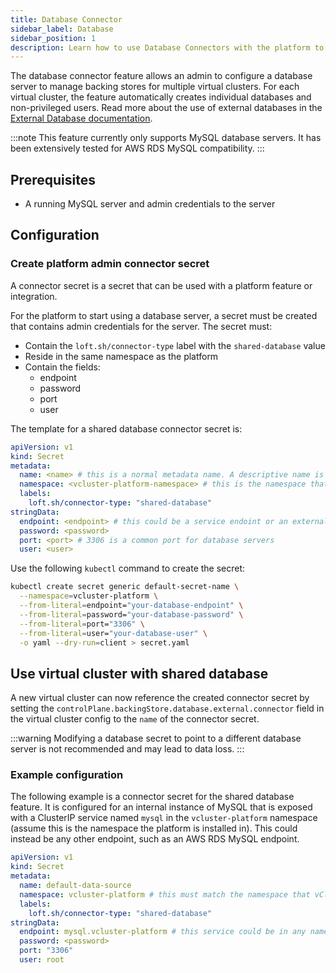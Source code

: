 ```yaml
---
title: Database Connector
sidebar_label: Database
sidebar_position: 1
description: Learn how to use Database Connectors with the platform to manage backing stores for multiple virtual clusters.
---
```




The database connector feature allows an admin to configure a database server to manage backing stores for multiple virtual clusters. For each virtual cluster, the feature automatically creates individual databases and non-privileged users. Read more about the use of external databases in the [External Database documentation](/docs/vcluster/configure/vcluster-yaml/control-plane/components/backing-store/database/external).

:::note
This feature currently only supports MySQL database servers. It has been extensively tested for AWS RDS MySQL compatibility.
:::

## Prerequisites

<BasePrerequisites />

- A running MySQL server and admin credentials to the server

## Configuration

### Create platform admin connector secret

A connector secret is a secret that can be used with a platform feature or integration.

For the platform to start using a database server, a secret must be created that contains admin credentials for the server. The secret must:
- Contain the `loft.sh/connector-type` label with the `shared-database` value
- Reside in the same namespace as the platform
- Contain the fields:
  - endpoint
  - password
  - port
  - user

The template for a shared database connector secret is:

```yaml title="Shared database secret template"
apiVersion: v1
kind: Secret
metadata:
  name: <name> # this is a normal metadata name. A descriptive name is recommended. This will be used in a tenet vCluster's config to reference the connector secret
  namespace: <vcluster-platform-namespace> # this is the namespace that vCluster Platform is installed in. "vcluster-platform" and "loft" are common values.
  labels:
    loft.sh/connector-type: "shared-database"
stringData:
  endpoint: <endpoint> # this could be a service endoint or an external hostname endpoint
  password: <password>
  port: <port> # 3306 is a common port for database servers
  user: <user>
```

Use the following `kubectl` command to create the secret:

```bash title="Create a shared database connector secret"
kubectl create secret generic default-secret-name \
  --namespace=vcluster-platform \
  --from-literal=endpoint="your-database-endpoint" \
  --from-literal=password="your-database-password" \
  --from-literal=port="3306" \
  --from-literal=user="your-database-user" \
  -o yaml --dry-run=client > secret.yaml
```

## Use virtual cluster with shared database

A new virtual cluster can now reference the created connector secret by setting the `controlPlane.backingStore.database.external.connector` field in the virtual cluster config to the `name` of the connector secret.

:::warning
Modifying a database secret to point to a different database server is not recommended and may lead to data loss.
:::

### Example configuration

The following example is a connector secret for the shared database feature. It is configured for an internal instance of MySQL that is exposed with a ClusterIP service named `mysql` in the `vcluster-platform` namespace (assume this is the namespace the platform is installed in). This could instead be any other endpoint, such as an AWS RDS MySQL endpoint.

```yaml title="Shared database secret example"
apiVersion: v1
kind: Secret
metadata:
  name: default-data-source
  namespace: vcluster-platform # this must match the namespace that vCluster Platform is in
  labels:
    loft.sh/connector-type: "shared-database"
stringData:
  endpoint: mysql.vcluster-platform # this service could be in any namespace
  password: <password>
  port: "3306"
  user: root
```
